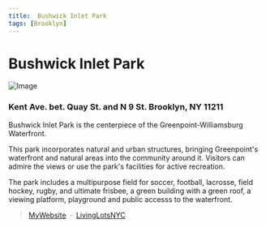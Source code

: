 ```yaml
---
title:  Bushwick Inlet Park
tags: [Brooklyn]
---
```


# Bushwick Inlet Park
![Image](https://www.nycgovparks.org/parks/B529/images/featured/24722.jpg)


<NumberOfOrg URL="https://livinglotsnyc.org/lot/3022770001/" />

### Kent Ave. bet. Quay St. and N 9 St. Brooklyn, NY 11211

Bushwick Inlet Park is the centerpiece of the Greenpoint-Williamsburg Waterfront.

This park incorporates natural and urban structures, bringing Greenpoint's waterfront and natural areas into the community around it. Visitors can admire the views or use the park's facilities for active recreation. 

The park includes a multipurpose field for soccer, football, lacrosse, field hockey, rugby, and ultimate frisbee, a green building with a green roof, a viewing platform, playground and public accesss to the waterfront.

> [MyWebsite](https://www.nycgovparks.org/parks/bushwick-inlet-park) &nbsp;&middot;&nbsp;
> [LivingLotsNYC](https://livinglotsnyc.org/lot/3022770001/)
